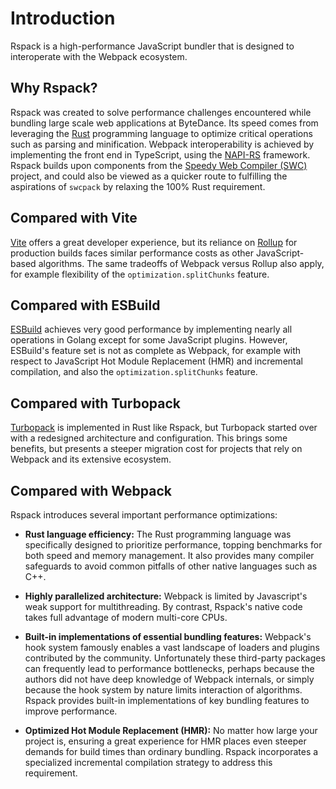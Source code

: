 # Introduction

Rspack is a high-performance JavaScript bundler that is designed to interoperate with the Webpack ecosystem.

## Why Rspack?

Rspack was created to solve performance challenges encountered while bundling large scale web applications at ByteDance. Its speed comes from leveraging the [Rust](https://www.rust-lang.org/) programming language to optimize critical operations such as parsing and minification. Webpack interoperability is achieved by implementing the front end in TypeScript, using the [NAPI-RS](https://napi.rs/) framework. Rspack builds upon components from the [Speedy Web Compiler (SWC)](https://swc.rs/) project, and could also be viewed as a quicker route to fulfilling the aspirations of `swcpack` by relaxing the 100% Rust requirement.

## Compared with Vite

[Vite](https://vitejs.dev/) offers a great developer experience, but its reliance on [Rollup](https://rollupjs.org/) for production builds faces similar performance costs as other JavaScript-based algorithms. The same tradeoffs of Webpack versus Rollup also apply, for example flexibility of the `optimization.splitChunks` feature.

## Compared with ESBuild

[ESBuild](https://esbuild.github.io/) achieves very good performance by implementing nearly all operations in Golang except for some JavaScript plugins. However, ESBuild's feature set is not as complete as Webpack, for example with respect to JavaScript Hot Module Replacement (HMR) and incremental compilation, and also the `optimization.splitChunks` feature.

## Compared with Turbopack

[Turbopack](https://turbo.build/) is implemented in Rust like Rspack, but Turbopack started over with a redesigned architecture and configuration. This brings some benefits, but presents a steeper migration cost for projects that rely on Webpack and its extensive ecosystem.

## Compared with Webpack

Rspack introduces several important performance optimizations:

- **Rust language efficiency:** The Rust programming language was specifically designed to prioritize performance, topping benchmarks for both speed and memory management. It also provides many compiler safeguards to avoid common pitfalls of other native languages such as C++.

- **Highly parallelized architecture:** Webpack is limited by Javascript's weak support for multithreading. By contrast, Rspack's native code takes full advantage of modern multi-core CPUs.

- **Built-in implementations of essential bundling features:** Webpack's hook system famously enables a vast landscape of loaders and plugins contributed by the community. Unfortunately these third-party packages can frequently lead to performance bottlenecks, perhaps because the authors did not have deep knowledge of Webpack internals, or simply because the hook system by nature limits interaction of algorithms. Rspack provides built-in implementations of key bundling features to improve performance.

- **Optimized Hot Module Replacement (HMR):** No matter how large your project is, ensuring a great experience for HMR places even steeper demands for build times than ordinary bundling. Rspack incorporates a specialized incremental compilation strategy to address this requirement.
